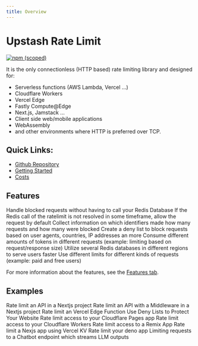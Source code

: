 ```yaml
---
title: Overview
---
```


# Upstash Rate Limit

[![npm (scoped)](https://img.shields.io/npm/v/@upstash/ratelimit)](https://www.npmjs.com/package/ratelimit)

It is the only connectionless (HTTP based) rate limiting library and designed
for:

- Serverless functions (AWS Lambda, Vercel ...)
- Cloudflare Workers
- Vercel Edge
- Fastly Compute@Edge
- Next.js, Jamstack ...
- Client side web/mobile applications
- WebAssembly
- and other environments where HTTP is preferred over TCP.

## Quick Links:

- [Github Repository](https://github.com/upstash/ratelimit)
- [Getting Started](https://upstash.com/docs/oss/sdks/ts/ratelimit/gettingstarted)
- [Costs](https://upstash.com/docs/oss/sdks/ts/ratelimit/costs)

## Features

<CardGroup cols={2}>
  <Card title="Caching" icon="shield-halved" href='https://upstash.com/docs/oss/sdks/ts/ratelimit/features#caching'>
    Handle blocked requests without having to call your Redis Database
  </Card>
  <Card title="Timeout" icon="stopwatch" href='https://upstash.com/docs/oss/sdks/ts/ratelimit/features#timeout'>
    If the Redis call of the ratelimit is not resolved in some timeframe, allow the request by default
  </Card>
  <Card title="Analytics & Dashboard" icon="magnifying-glass-chart" href='https://upstash.com/docs/oss/sdks/ts/ratelimit/features#analytics-and-dashboard'>
    Collect information on which identifiers made how many requests and how many were blocked
  </Card>
  <Card title="Traffic Protection" icon="lock" href='https://upstash.com/docs/oss/sdks/ts/ratelimit/traffic-protection'>
    Create a deny list to block requests based on user agents, countries, IP addresses an more
  </Card>
  <Card title="Custom Rates" icon="chart-simple" href='https://upstash.com/docs/oss/sdks/ts/ratelimit/features#custom-rates'>
    Consume different amounts of tokens in different requests (example: limiting based on request/response size)
  </Card>
  <Card title="Multi Region" icon="globe" href='https://upstash.com/docs/oss/sdks/ts/ratelimit/features#multi-region'>
    Utilize several Redis databases in different regions to serve users faster
  </Card>
  <Card title="Multiple Limits" icon="gears" href='https://upstash.com/docs/oss/sdks/ts/ratelimit/features#using-multiple-limits'>
    Use different limits for different kinds of requests (example: paid and free users)
  </Card>
</CardGroup>

For more information about the features, see the [Features tab](https://upstash.com/docs/oss/sdks/ts/ratelimit/features).

## Examples

<CardGroup cols={2}>
  <Card title="Nextjs" href='https://github.com/upstash/ratelimit/tree/main/examples/nextjs'>
    Rate limit an API in a Nextjs project
  </Card>
  <Card title="Nextjs with Middleware" href='https://github.com/upstash/ratelimit/tree/main/examples/nextjs-middleware'>
    Rate limit an API with a Middleware in a Nextjs project
  </Card>
  <Card title="Vercel Edge" href='https://github.com/upstash/ratelimit/tree/main/examples/vercel-edge'>
    Rate limit an Vercel Edge Function
  </Card>
  <Card title="Enabling Protection" href='https://github.com/upstash/ratelimit/tree/main/examples/enable-protection'>
    Use Deny Lists to Protect Your Website
  </Card>
  <Card title="Cloudflare Pages" href='https://github.com/upstash/ratelimit/tree/main/examples/cloudflare-pages'>
    Rate limit access to your Cloudflare Pages app
  </Card>
  <Card title="Cloudflare Workers" href='https://github.com/upstash/ratelimit/tree/main/examples/cloudflare-workers'>
    Rate limit access to your Cloudflare Workers
  </Card>
  <Card title="Remix" href='https://github.com/upstash/ratelimit/tree/main/examples/remix'>
    Rate limit access to a Remix App
  </Card>
  <Card title="Rate limit using Vercel KV" href='https://github.com/upstash/ratelimit/tree/main/examples/with-vercel-kv'>
    Rate limit a Nexjs app using Vercel KV
  </Card>
  <Card title="Deno App" href='https://github.com/upstash/ratelimit/tree/main/examples/deno'>
    Rate limit your deno app
  </Card>
  <Card title="Rate limit your Chatbot" href='https://upstash.com/blog/degree-guru#rate-limiting'>
    Limiting requests to a Chatbot endpoint which streams LLM outputs
  </Card>
</CardGroup>